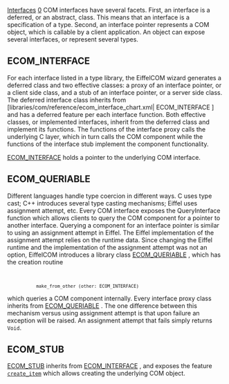 [[Property:title|Interfaces]]
[[Property:weight|0]]
COM interfaces have several facets. First, an interface is a deferred, or an abstract, class. This means that an interface is a specification of a type. Second, an interface pointer represents a COM object, which is callable by a client application. An object can expose several interfaces, or represent several types. 

==ECOM_INTERFACE==

For each interface listed in a type library, the EiffelCOM wizard generates a deferred class and two effective classes: a proxy of an interface pointer, or a client side class, and a stub of an interface pointer, or a server side class. The deferred interface class inherits from <eiffel>[libraries/com/reference/ecom_interface_chart.xml|  ECOM_INTERFACE ]</eiffel> and has a deferred feature per each interface function. Both effective classes, or implemented interfaces, inherit from the deferred class and implement its functions. The functions of the interface proxy calls the underlying C layer, which in turn calls the COM component while the functions of the interface stub implement the component functionality. 

[[ref:libraries/com/reference/ecom_interface_chart|ECOM_INTERFACE]]  holds a pointer to the underlying COM interface. 

==ECOM_QUERIABLE==

Different languages handle type coercion in different ways. C uses type cast; C++ introduces several type casting mechanisms; Eiffel uses assignment attempt, etc. Every COM interface exposes the <eiffel>QueryInterface</eiffel> function which allows clients to query the COM component for a pointer to another interface. Querying a component for an interface pointer is similar to using an assignment attempt in Eiffel. The Eiffel implementation of the assignment attempt relies on the runtime data. Since changing the Eiffel runtime and the implementation of the assignment attempt was not an option, EiffelCOM introduces a library class [[ref:libraries/com/reference/ecom_queriable_chart|ECOM_QUERIABLE]]  , which has the creation routine 
<code>
			make_from_other (other: ECOM_INTERFACE)</code>

which queries a COM component internally. Every interface proxy class inherits from [[ref:libraries/com/reference/ecom_queriable_chart|ECOM_QUERIABLE]] . The one difference between this mechanism versus using assignment attempt is that upon failure an exception will be raised. An assignment attempt that fails simply returns <code>Void</code>. 

==ECOM_STUB==

[[ref:libraries/com/reference/ecom_stub_chart|ECOM_STUB]]  inherits from [[ref:libraries/com/reference/ecom_interface_chart|ECOM_INTERFACE]]  , and exposes the feature <code> [[ref:libraries/com/reference/ecom_stub_chart|create_item]]  </code> which allows creating the underlying COM object. 




